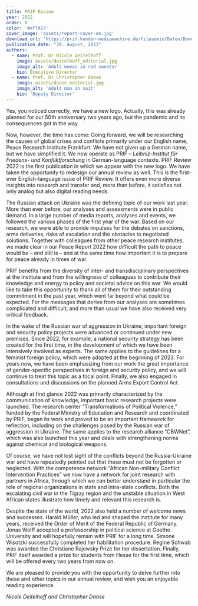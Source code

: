 ```yaml
---
title: PRIF Review
year: 2022
order: 0
color: '#ef7d23'
cover_image: 'assets/report-cover-en.jpg'
download_url: 'https://prif.kunden-mediamachine.de/fileadmin/Daten/Downloads/Jahresberichte/prif-review_2022_30082023_web.pdf'
publication_date: "30. August, 2023"
authors:
  - name: Prof. Dr Nicole Deitelhoff
    image: assets/deitelhoff_editorial.jpg
    image_alt: 'Adult woman in red sweater'
    bio: Executive Director
  - name: Prof. Dr Christopher Daase
    image: assets/daase_editorial.jpg
    image_alt: 'Adult man in suit'
    bio: 'Deputy Director'
---
```


<Leadin>Yes, you noticed correctly,</Leadin> we have a new logo. Actually, this was already planned for our 50th anniversary two years ago, but the pandemic
and its consequences got in the way.

Now, however, the time has come: Going forward, we will be researching the causes of global crises and conflicts primarily under our English name, Peace Research Institute Frankfurt. We have not given up a German name, but we have simplified it. We now operate as PRIF – _Leibniz-Institut für Friedens- und Konfliktforschung_ in German-language contexts. PRIF Review 2022 is the first publication in which we appear with the new logo. We have taken the opportunity to redesign our annual review as well. This is the first-ever English-language issue of PRIF Review. It offers even more diverse insights into research and transfer and, more than before, it satisfies not only analog but also digital reading needs.

The Russian attack on Ukraine was the defining topic of our work last year. More than ever before, our analyses and assessments were in public demand. In a large number of media reports, analyses and events, we followed the various phases of the first year of the war. Based on our research, we were able to provide impulses for the debates on sanctions, arms deliveries, risks of escalation and the obstacles to negotiated solutions. Together with colleagues from other peace research institutes, we made clear in our Peace Report 2022 how difficult the path to peace would be – and still is – and at the same time how important it is to prepare for peace already in times of war.

PRIF benefits from the diversity of inter- and transdisciplinary perspectives at the institute and from the willingness of colleagues to contribute their knowledge and energy to policy and societal advice on this war. We would like to take this opportunity to thank all of them for their outstanding commitment in the past year, which went far beyond what could be expected. For the messages that derive from our analyses are sometimes complicated and difficult, and more than usual we have also received very critical feedback.

In the wake of the Russian war of aggression in Ukraine, important foreign and security policy projects were advanced or continued under new premises. Since 2022, for example, a national security strategy has been created for the first time, in the development of which we have been intensively involved as experts. The same applies to the guidelines for a feminist foreign policy, which were adopted at the beginning of 2023. For years now, we have been emphasizing from our work the great importance of gender-specific perspectives in foreign and security policy, and we will continue to treat this topic as a focal point. Finally, we also engaged in consultations and discussions on the planned Arms Export Control Act.

Although at first glance 2022 was primarily characterized by the communication of knowledge, important basic research projects were launched. The research center “Transformations of Political Violence,” funded by the Federal Ministry of Education and Research and coordinated by PRIF, began its work and proved to be an important framework for reflection, including on the challenges posed by the Russian war of aggression in Ukraine. The same applies to the research alliance “CBWNet”, which was also launched this year and deals with strengthening norms against chemical and biological weapons.

Of course, we have not lost sight of the conflicts beyond the Russia-Ukraine war and have repeatedly pointed out that these must not be forgotten or neglected. With the competence network “African Non-military Conflict Intervention Practices” we now have a network for joint research with partners in Africa, through which we can better understand in particular the role of regional organizations in state and intra-state conflicts. Both the escalating civil war in the Tigray region and the unstable situation in West African states illustrate how timely and relevant this research is.

Despite the state of the world, 2022 also held a number of welcome news and successes. Harald Müller, who led and shaped the institute for many years, received the Order of Merit of the Federal Republic of Germany. Jonas Wolff accepted a professorship in political science at Goethe University and will hopefully remain with PRIF for a long time. Simone Wisotzki successfully completed her habilitation procedure. Regine Schwab was awarded the Christiane Rajewsky Prize for her dissertation. Finally, PRIF itself awarded a prize for students from Hesse for the first time, which will be offered every two years from now on.

We are pleased to provide you with the opportunity to delve further into these and other topics in our annual review, and wish you an enjoyable reading experience.

_Nicole Deitelhoff and Christopher Daase_
